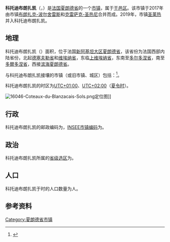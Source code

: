 {{noteTA|G1=法国地名}}
{{Infobox French commune
|name                   = 科托迪布朗扎凯
|native name            = Coteaux-du-Blanzacais
|arrondissement         = [[干邑区|干邑区]]
}}
'''科托迪布朗扎凯'''（{{lang-fr|Coteaux-du-Blanzacais}}，{{IPA-fr|kɔto dy blɑ̃zakɛ}}）是[[法国|法国]][[夏朗德省|夏朗德省]]的一个[[市镇_(法国)|市镇]]，属于[[干邑区|干邑区]]。该市镇于2017年由市镇[[布朗扎克-波尔舍雷斯|布朗扎克-波尔舍雷斯]]和[[克雷萨克-圣热尼|克雷萨克-圣热尼]]合并而成。2019年，市镇[[圣莱热_(夏朗德省)|圣莱热]]并入科托迪布朗扎凯。

== 地理 ==
科托迪布朗扎凯（{{wikidata|property|linked|P625}}）面积{{wikidata|properties|P2046}}，位于法国[[新阿基坦大区|新阿基坦大区]][[夏朗德省|夏朗德省]]，该省份为法国西部内陆省份，北起[[德塞夫勒省|德塞夫勒省]]和[[维埃纳省|维埃纳省]]，东临[[上维埃纳省|上维埃纳省]]，东南至[[多尔多涅省|多尔多涅省]]，南至[[多爾多涅省|多爾多涅省]]，西接[[滨海夏朗德省|滨海夏朗德省]]。

与科托迪布朗扎凯接壤的市镇（或旧市镇、城区）包括：{{Wikidata|properties|linked|P47}}<ref name="geo">{{Cite web|url=https://www.geoportail.gouv.fr/carte|title=Carte|accessdate=2020-03-22|author=Géoportail|language=fr|publisher=Géoportail|archive-date=2017-01-29|archive-url=https://web.archive.org/web/20170129154129/https://www.geoportail.gouv.fr/carte/|dead-url=no}}</ref>。

科托迪布朗扎凯的时区为[[UTC+01:00|UTC+01:00]]、[[UTC+02:00|UTC+02:00]]（[[夏时制|夏令时]]）。

[[File:16046-Coteaux-du-Blanzacais-Sols.png|thumb]]定位图]]{{Clear|left}}
== 行政 ==
科托迪布朗扎凯的邮政编码为{{wikidata|properties|P281}}，[[法国国家统计与经济研究所|INSEE市镇编码]]为{{wikidata|properties|P374}}。

== 政治 ==
科托迪布朗扎凯所属的[[縣_(法國)|省级选区]]为{{WikidataLink|{{wikidata|properties|raw|best||P7938}}}}。

== 人口 ==
科托迪布朗扎凯于{{wikidata|qualifier|P1082|P585}}时的人口数量为{{wikidata|property|raw|P1082}}人。

== 参考资料 ==
{{Reflist}}

{{夏朗德省市镇}}
[[Category:夏朗德省市镇|Category:夏朗德省市镇]]